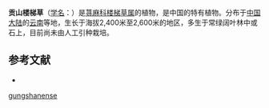 {{Speciesbox
| name = 贡山楼梯草
| status = 
| status_system = 
| image =
| genus = Elatostema
| species = gungshanense
| authority = W. T. Wang
}}

'''贡山楼梯草'''（[[学名|学名]]：{{lang|la|''Elatostema gungshanense''}}）是[[荨麻科|荨麻科]][[楼梯草属|楼梯草属]]的植物，是中国的特有植物。分布于[[中国大陆|中国大陆]]的[[云南|云南]]等地，生长于海拔2,400米至2,600米的地区，多生于常绿阔叶林中或石上，目前尚未由人工引种栽培。

== 参考文献 ==
<div class="references-small">
* {{cite web| url =http://www.bioinfo.cn/db05/KmzwSpecies.php?action=view&id=23182| title =贡山楼梯草| work =《中国高等植物数据库全库》| publisher =中国科学院微生物研究所| author =昆明植物研究所| accessdate =2009-02-25| deadurl =yes| archiveurl =https://web.archive.org/web/20160305065309/http://www.bioinfo.cn/db05/KmzwSpecies.php?action=view&id=23182| archivedate =2016-03-05}}
</div>
{{Taxonbar|from=Q15232061}}

{{DEFAULTSORT:Elatostema gungshanense}}
[[Category:楼梯草属|gungshanense]]


{{Urticaceae-stub}}